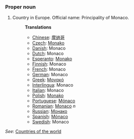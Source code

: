 ===Proper noun===

# Country in Europe. Official name: Principality of Monaco.
#:'''Translations'''
#:*[[Chinese]]: [[摩纳哥]]
#:*[[Czech]]: [[Monako]]
#:*[[Danish]]: Monaco
#:*[[Dutch]]: Monaco
#:*[[Esperanto]]: [[Monako]]
#:*[[Finnish]]: Monaco
#:*[[French]]: Monaco
#:*[[German]]: Monaco
#:*[[Greek]]: [[Μονακό]]
#:*[[Interlingua]]: Monaco
#:*[[Italian]]: Monaco
#:*[[Polish]]: [[Monako]]
#:*[[Portuguese]]: [[Mónaco]]
#:*[[Romanian]]: [[Monaco]] ''n''
#:*[[Russian]]: [[Монако]]
#:*[[Spanish]]: [[Mónaco]]
#:*[[Swedish]]: Monaco

''See'': [[Countries of the world]]